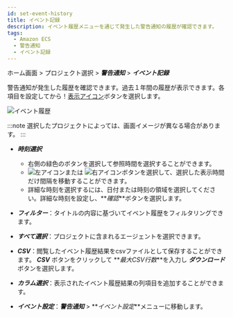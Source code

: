 ```yaml
---
id: set-event-history
title: イベント記録
description: イベント履歴メニューを通じて発生した警告通知の履歴が確認できます。
tags:
  - Amazon ECS
  - 警告通知
  - イベント記録
---
```


ホーム画面 > プロジェクト選択 > **_警告通知_** > **_イベント記録_**

警告通知が発生した履歴を確認できます。過去１年間の履歴が表示できます。各項目を設定してから！[表示アイコン](/img/ico-btn-search.png)ボタンを選択します。

![イベント履歴](/img/event-history-aws.png)

:::note
選択したプロジェクトによっては、画面イメージが異なる場合があります。
:::

-   **_時刻選択_**

    -   右側の緑色のボタンを選択して参照時間を選択することができます。
    -   ![左アイコン](/img/left-arrow.svg)または ![右アイコン](/img/right-arrow.svg)ボタンを選択して、選択した表示時間だけ間隔を移動することができます。
    -   詳細な時刻を選択するには、日付または時刻の領域を選択してください。詳細な時刻を設定し、**_確認_**ボタンを選択します。

-   **_フィルター_**：タイトルの内容に基づいてイベント履歴をフィルタリングできます。

-   **_すべて選択_**：プロジェクトに含まれるエージェントを選択できます。

-   **_CSV_**：閲覧したイベント履歴結果をcsvファイルとして保存することができます。 **_CSV_** ボタンをクリックして **_最大CSV行数_**を入力し **_ダウンロード_** ボタンを選択します。

-   **_カラム選択_**：表示されたイベント履歴結果の列項目を追加することができます。

-   **_イベント設定_**：**_警告通知_** > **_イベント設定_**メニューに移動します。

<!-- ![이벤트 기록](https://img.whatap.io/media/images/application_event_list.png) -->
